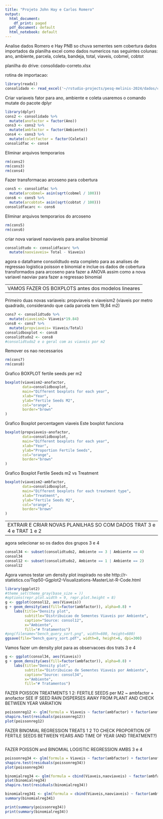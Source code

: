 ```yaml
---
title: "Projeto John Hay e Carlos Romero"
output:
  html_document:
    df_print: paged
  pdf_document: default
  html_notebook: default
---
```

Analise dados Romero e Hay PNB so chuva sementes sem cobertura
dados importados da planilha excel como dados numericos nas seguintes
colunas: ano, ambiente, parcela, coleta, bandeja, total, viaveis, cobmel, cobtot

planilha do drive: consolidado-correto.xlsx

rotina de importacao:

```r
library(readxl)
consolidado <- read_excel('~/rstudio-projects/pesq-melinis-2024/dados/consolidado-correto.xlsx')
```


Criar variaveis fator para ano, ambiente e coleta
usaremos o comando mutate do pacote dplyr


```r
library(dplyr)
cons2 <- consolidado %>% 
  mutate(anofactor = factor(Ano))
cons3 <- cons2 %>% 
  mutate(ambfactor = factor(Ambiente))
cons4 <- cons3 %>% 
  mutate(coletfactor = factor(Coleta))
consolidfac <- cons4
```
Eliminar arquivos temporarios
```r
rm(cons2)
rm(cons3)
rm(cons4)
```
Fazer transformacao arcoseno para cobertura

```r
cons5 <- consolidfac %>% 
  mutate(arcobmel= asin(sqrt(cobmel / 100)))
cons6 <- cons5 %>% 
  mutate(arcobtot= asin(sqrt(cobtot / 100)))
consolidfacarc <- cons6
```
Eliminar arquivos temporarios do arcoseno

```r
rm(cons5)
rm(cons6)
```


criar nova variavel naoviaveis para analise binomial

```r
consolidtudo <- consolidfacarc %>% 
  mutate(naoviaveis= Total - Viaveis)
```


agora o dataframe consolidtudo esta completo para as analises de regressao logistica poisson e binomial
e inclue os dados de cobertura transformados para arcoseno para fazer a ANOVA
assim como a nova variavel naoviav para fazer a regressao binomial


------------------------------------------
VAMOS FAZER OS BOXPLOTS antes dos modelos lineares
------------------------------------------

Primeiro duas novas variaveis: propviaveis e viaveism2 (viaveis por metro quadrado, considerando que cada parcela tem 19,84 m2)

```r
cons7 <- consolidtudo %>% 
  mutate(viaveism2= Viaveis*19.84)
cons8 <- cons7 %>% 
  mutate(propviaveis= Viaveis/Total)
consolidboxplot <- cons8
consolidtudo2 <- cons8
#consolidtudo2 e o geral com as viaveis por m2
```


Remover os nao necessarios
```r
rm(cons7)
rm(cons8)
```

Grafico BOXPLOT fertile seeds per m2

```r
boxplot(viaveism2~anofactor,
        data=consolidboxplot,
        main="Different boxplots for each year",
        xlab="Year",
        ylab="Fertile Seeds M2",
        col="orange",
        border="brown"
)
```

Grafico Boxplot percentagem viaveis
Este boxplot funciona

```r
boxplot(propviaveis~anofactor,
        data=consolidboxplot,
        main="Different boxplots for each year",
        xlab="Year",
        ylab="Proportion Fertile Seeds",
        col="orange",
        border="brown"
)
```

Grafico Boxplot Fertile Seeds m2 vs Treatment

```r
boxplot(viaveism2~ambfactor,
        data=consolidboxplot,
        main="Different boxplots for each treatment type",
        xlab="Treatment",
        ylab="Fertile Seeds M2",
        col="orange",
        border="brown"
)
```

-----------------------------------------------------------------
EXTRAIR E CRIAR NOVAS PLANILHAS SO COM DADOS TRAT 3 e 4 e TRAT 1 e 2
--------------------------------------------
agora selecionar so os dados dos grupos 3 e 4

```r
consol34 <- subset(consolidtudo2, Ambiente == 3 | Ambiente == 4)
consol34
consol12 <- subset(consolidtudo2, Ambiente == 1 | Ambiente == 2)
consol12
```


Agora vamos testar um density plot inspirado no site
http://r-statistics.co/Top50-Ggplot2-Visualizations-MasterList-R-Code.html
```r
library(ggplot2)
#theme_set(theme_gray(base_size = ))
#options(repr.plot.width = 9, repr.plot.height = 8)
g <- ggplot(consol12, aes(Viaveis))
g + geom_density(aes(fill=factor(ambfactor)), alpha=0.8) + 
    labs(title="Density plot", 
         subtitle="Distribuicao de Sementes Viaveis por Ambiente",
         caption="Source: consol12",
         x="Ambiente",
         fill="# Tratamentos")
#png(filename="bench_query_sort.png", width=600, height=600)
ggsave(file="bench_query_sort.pdf", width=8, height=6, dpi=300)

```
Vamos fazer um density plot para as observacoes dos trats 3 e 4
```r
g <- ggplot(consol34, aes(Viaveis))
g + geom_density(aes(fill=factor(ambfactor)), alpha=0.8) + 
    labs(title="Density plot", 
         subtitle="Distribuicao de Sementes Viaveis por Ambiente",
         caption="Source: consol34",
         x="Ambiente",
         fill="# Tratamentos")
```


FAZER POISSON TREATMENTS 1 2: FERTILE SEEDS per M2 ~ ambfactor + anofactor
SEE IF SEED RAIN DISPERSES AWAY FROM PLANT AND CHECK BETWEEN YEAR VARIATION

```r
poissonreg12 <- glm(formula = Viaveis ~ factor(ambfactor) + factor(anofactor), family = poisson, data = consol12)
shapiro.test(residuals(poissonreg12))
plot(poissonreg12)
```

FAZER BINOMIAL REGRESSION TREATS 1 2 TO CHECK PROPORTION OF FERTILE SEEDS BETWEEN YEARS AND TIME OF YEAR (AND TREATMENT?)

```r

```


 FAZER POISSON and BINOMIAL LOGISTIC REGRESSION AMBS 3 e 4
 
 
```r
poissonreg34 <- glm(formula = Viaveis ~ factor(ambfactor) + factor(anofactor), family = poisson, data = consol34)
shapiro.test(residuals(poissonreg34))
plot(poissonreg34)

binomialreg34 <- glm(formula = cbind(Viaveis,naoviaveis) ~ factor(ambfactor) + factor(anofactor), family = binomial, data = consol34)
plot(binomialreg34)
shapiro.test(residuals(binomialreg34))

binomialreg341 <- glm(formula = cbind(Viaveis,naoviaveis) ~ factor(ambfactor) + factor(anofactor) + arcobtot, family = binomial, data = consol34)
summary(binomialreg341)

print(summary(poissonreg34))
print(summary(binomialreg34))


```

